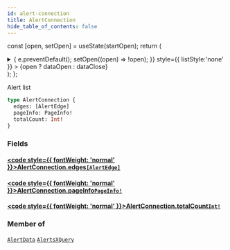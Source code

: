 ```yaml
---
id: alert-connection
title: AlertConnection
hide_table_of_contents: false
---
```






const [open, setOpen] = useState(startOpen);
return (
<details {...(open ? { open: true } : {})} className="details" style={{ border:'none', boxShadow:'none', background:'var(--ifm-background-color)' }}>
<summary
onClick={(e) => {
e.preventDefault();
setOpen((open) => !open);
}}
style={{ listStyle:'none' }} >
{open ? dataOpen : dataClose}
</summary>
{open && children}
</details>
);
};

Alert list

```graphql
type AlertConnection {
  edges: [AlertEdge]
  pageInfo: PageInfo!
  totalCount: Int!
}
```

### Fields

#### [<code style={{ fontWeight: 'normal' }}>AlertConnection.<b>edges</b></code>](#)<Bullet />[`[AlertEdge]`](/api/objects/alert-edge) <Badge class="badge badge--secondary" text="list"/> <Badge class="badge badge--secondary" text="object"/>

>

#### [<code style={{ fontWeight: 'normal' }}>AlertConnection.<b>pageInfo</b></code>](#)<Bullet />[`PageInfo!`](/api/objects/page-info) <Badge class="badge badge--secondary" text="non-null"/> <Badge class="badge badge--secondary" text="object"/>

>

#### [<code style={{ fontWeight: 'normal' }}>AlertConnection.<b>totalCount</b></code>](#)<Bullet />[`Int!`](/api/scalars/int) <Badge class="badge badge--secondary" text="non-null"/> <Badge class="badge badge--secondary" text="scalar"/>

>

### Member of

[`AlertData`](/api/objects/alert-data) <Badge class="badge badge--secondary" text="object"/><Bullet />[`AlertsXQuery`](/api/objects/alerts-xquery) <Badge class="badge badge--secondary" text="object"/>
